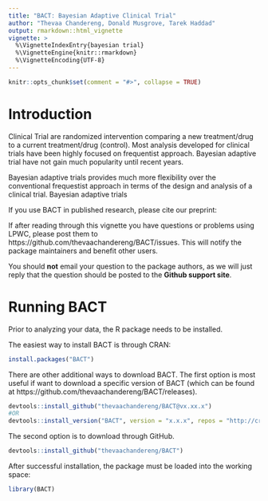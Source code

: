 ```yaml
---
title: "BACT: Bayesian Adaptive Clinical Trial"
author: "Thevaa Chandereng, Donald Musgrove, Tarek Haddad"
output: rmarkdown::html_vignette
vignette: >
  %\VignetteIndexEntry{bayesian trial}
  %\VignetteEngine{knitr::rmarkdown}
  %\VignetteEncoding{UTF-8}
---
```




```r
knitr::opts_chunk$set(comment = "#>", collapse = TRUE)
```


# Introduction

Clinical Trial are randomized intervention comparing a new treatment/drug to a current treatment/drug (control). 
Most analysis developed for clinical trials have been highly focused on frequentist approach. 
Bayesian adaptive trial have not gain much popularity until recent years. 

Bayesian adaptive trials provides much more flexibility over the conventional frequestist approach in terms of the design and analysis of a clinical trial.
Bayesian adaptive trials 



If you use BACT in published research, please cite our preprint:


If after reading through this vignette you have questions or problems
using LPWC, please post them to https://github.com/thevaachandereng/BACT/issues.
This will notify the package maintainers and benefit other users.


You should **not** email your question to the package authors, as we will
just reply that the question should be posted to the
**Github support site**.



# Running BACT

Prior to analyzing your data, the R package needs to be installed.

The easiest way to install BACT is through CRAN:
```r
install.packages("BACT")
```


There are other additional ways to download BACT.
The first option is most useful if want to download a specific version of BACT
(which can be found at https://github.com/thevaachandereng/BACT/releases).
```r
devtools::install_github("thevaachandereng/BACT@vx.xx.x")
#OR 
devtools::install_version("BACT", version = "x.x.x", repos = "http://cran.us.r-project.org")
```


The second option is to download through GitHub. 

```r
devtools::install_github("thevaachandereng/BACT")
```


After successful installation, the package must be loaded into the working space:

```r
library(BACT)
```


